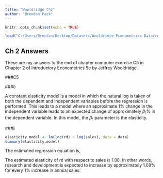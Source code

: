 ```yaml
---
title: "Wooldridge Ch2"
author: "Brendan Peek"
---
```


```r
knitr::opts_chunk$set(echo = TRUE)
```
```r
load("C:/Users/Brendan/Desktop/Datasets/Wooldridge Econometrics Data/rdchem.RData")
```
## Ch 2 Answers

These are my answers to the end of chapter computer exercise C5 in Chapter 2 of Introductory Econometrics 5e by Jeffrey Wooldridge.

###C5

###i)

A constant elasticity model is a model in which the natural log is taken of both the dependent and independent variables before the regression is performed. This leads to a model where an approximate 1% change in the independent variable leads to an expected change of approximately $\beta_1$% in the dependent variable. In this model, the $\beta_1$ parameter is the elasticity.

\begin{equation}
ln(rd_i) = \beta_0 + \beta_1 ln(sales_i) + \epsilon_i
\end{equation}

###ii
```r
elasticity.model <- lm(log(rd) ~ log(sales), data = data)
summary(elasticity.model)
```
The estimated regression equation is,
\begin{equation}
\widehat{ln(rd_i)} = -4.1 + 1.08 ln(sales_i)
\end{equation}

The estimated elasticity of rd with respect to sales is 1.08. In other words, research and development is expected to increase by approximately 1.08% for every 1% increase in annual sales.
